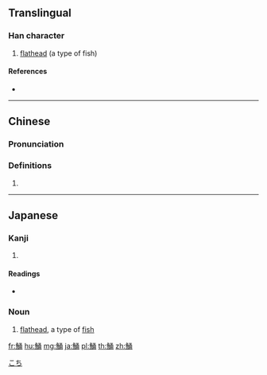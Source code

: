 {{character info/new}}
{{also|鲬}}
==Translingual==

===Han character===
{{Han char|rn=195|rad=魚|as=07|sn=18|four=|canj=NFNIB}}

# [[flathead]] (a type of fish)

====References====
* {{Han ref|kx=1471.281|dkj=46204|dj=2004.100|hdz=74694.010|uh=9BD2|ud=39890}}

----

==Chinese==
{{zh-forms|s=鲬}}

===Pronunciation===
{{zh-pron
|m=yǒng
|cat=
}}

===Definitions===
{{zh-hanzi}}

# {{rfdef|zh}}

----

==Japanese==

===Kanji===
{{ja-kanji|grade=|rs=魚07}}

# {{defn|lang=ja|sort=魚07}}

====Readings====
* {{ja-readings|on=|kun=[[こち]] (kochi)}}

===Noun===
{{ja-noun|こち|コチ}}

# [[flathead]], a type of [[fish]]

[[Category:ja:Fish|こち]]

[[fr:鯒]]
[[hu:鯒]]
[[mg:鯒]]
[[ja:鯒]]
[[pl:鯒]]
[[th:鯒]]
[[zh:鯒]]